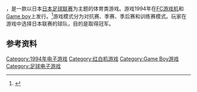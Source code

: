 {{NoteTA
| G1=Games
}}

{{vgname|J联盟足球|ja=Jリーグ ウィニングゴール，J-League Winning Goal}}，是一款以日本[[日本甲組職業足球聯賽|日本足球联赛]]为主题的体育类游戏。游戏1994年在[[FC游戏机|FC游戏机]]和[[Game_boy|Game boy]]上发行。<ref name="gamefaqs">{{cite web | url = http://www.gamefaqs.com/nes/570741-jleague-winning-goal/data | title = Release information | publisher = [[GameFAQs|GameFAQs]] | date =  | accessdate = 2015-06-10 | language = en | archive-date = 2016-03-04 | archive-url = https://web.archive.org/web/20160304210751/http://www.gamefaqs.com/nes/570741-jleague-winning-goal/data | dead-url = no }}</ref>游戏模式分为对抗赛、季赛、季后赛和训练赛模式。玩家在游戏中选择日本联赛的球队，目的是取得冠军。

== 参考资料 ==
{{Reflist}}

{{DEFAULTSORT:J-League Winning Goal}}
[[Category:1994年电子游戏|Category:1994年电子游戏]]
[[Category:红白机游戏|Category:红白机游戏]]
[[Category:Game_Boy游戏|Category:Game Boy游戏]]
[[Category:足球电子游戏|Category:足球电子游戏]]

{{sports-videogame-stub}}